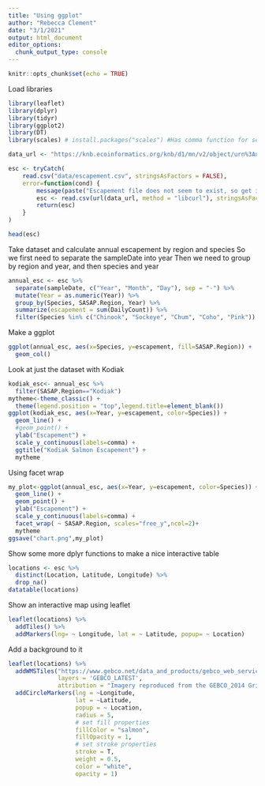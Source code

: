 ```yaml
---
title: "Using ggplot"
author: "Rebecca Clement"
date: "3/1/2021"
output: html_document
editor_options: 
  chunk_output_type: console
---
```


```r
knitr::opts_chunk$set(echo = TRUE)
```

Load libraries
```r
library(leaflet)
library(dplyr)
library(tidyr)
library(ggplot2)
library(DT)
library(scales) # install.packages("scales") #Has comma function for setting scales for axis
```

```r
data_url <- "https://knb.ecoinformatics.org/knb/d1/mn/v2/object/urn%3Auuid%3Af119a05b-bbe7-4aea-93c6-85434dcb1c5e"

esc <- tryCatch(
    read.csv("data/escapement.csv", stringsAsFactors = FALSE),
    error=function(cond) {
        message(paste("Escapement file does not seem to exist, so get it from the KNB."))
        esc <- read.csv(url(data_url, method = "libcurl"), stringsAsFactors = FALSE)
        return(esc)
    }
)

head(esc)
```
Take dataset and calculate annual escapement by region and species
So we first need to separate the sampleDate into year
Then we need to group by region and year, and then species and year
```r
annual_esc <- esc %>% 
  separate(sampleDate, c("Year", "Month", "Day"), sep = "-") %>% 
  mutate(Year = as.numeric(Year)) %>% 
  group_by(Species, SASAP.Region, Year) %>% 
  summarize(escapement = sum(DailyCount)) %>% 
  filter(Species %in% c("Chinook", "Sockeye", "Chum", "Coho", "Pink"))
```
Make a ggplot
```r
ggplot(annual_esc, aes(x=Species, y=escapement, fill=SASAP.Region)) +
  geom_col()
```
Look at just the dataset with Kodiak
```r
kodiak_esc<- annual_esc %>% 
  filter(SASAP.Region=="Kodiak")
mytheme<-theme_classic() +
  theme(legend.position = "top",legend.title=element_blank())
ggplot(kodiak_esc, aes(x=Year, y=escapement, color=Species)) +
  geom_line() +
  #geom_point() +
  ylab("Escapement") +
  scale_y_continuous(labels=comma) +
  ggtitle("Kodiak Salmon Escapement") +
  mytheme

```
Using facet wrap
```r

my_plot<-ggplot(annual_esc, aes(x=Year, y=escapement, color=Species)) +
  geom_line() +
  geom_point() +
  ylab("Escapement") +
  scale_y_continuous(labels=comma) +
  facet_wrap( ~ SASAP.Region, scales="free_y",ncol=2)+
  mytheme
ggsave("chart.png",my_plot)
```
Show some more dplyr functions to make a nice interactive table
```r

locations <- esc %>% 
  distinct(Location, Latitude, Longitude) %>% 
  drop_na() 
datatable(locations)
```
Show an interactive map using leaflet
```r
leaflet(locations) %>% 
  addTiles() %>% 
  addMarkers(lng= ~ Longitude, lat = ~ Latitude, popup= ~ Location)
```

Add a background to it
```r
leaflet(locations) %>% 
  addWMSTiles("https://www.gebco.net/data_and_products/gebco_web_services/web_map_service/mapserv?",
              layers = 'GEBCO_LATEST',
              attribution = "Imagery reproduced from the GEBCO_2014 Grid, version 20150318, www.gebco.net") %>%
  addCircleMarkers(lng = ~Longitude,
                   lat = ~Latitude,
                   popup = ~ Location,
                   radius = 5,
                   # set fill properties
                   fillColor = "salmon",
                   fillOpacity = 1,
                   # set stroke properties
                   stroke = T,
                   weight = 0.5,
                   color = "white",
                   opacity = 1)
```

